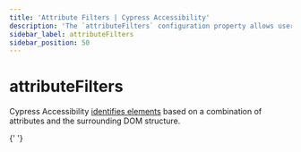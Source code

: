 ```yaml
---
title: 'Attribute Filters | Cypress Accessibility'
description: 'The `attributeFilters` configuration property allows users to specify patterns for attributes and their values that should not be used for identifying and grouping elements.'
sidebar_label: attributeFilters
sidebar_position: 50
---
```


<ProductHeading product="accessibility" />

# attributeFilters

Cypress Accessibility [identifies elements](/ui-coverage/core-concepts/element-identification) based on a combination of attributes and the surrounding DOM structure.

{' '}

<AttributeFilters />
